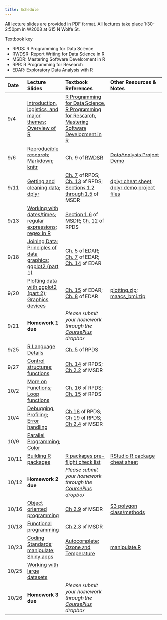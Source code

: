 ```yaml
---
title: Schedule
---
```


All lecture slides are provided in PDF format. All lectures take place 1:30-2:50pm in W2008 at 615 N Wolfe St.

Textbook key

* RPDS: R Programming for Data Science
* RWDSR: Report Writing for Data Science in R
* MSDR: Mastering Software Development in R
* RPR: R Programming for Research
* EDAR: Exploratory Data Analysis with R

| Date | Lecture Slides | Textbook References | Other Resources & Notes |
|:---- |:--------------- | :------------------- |:------------------------|
9/4 | [Introduction, logistics, and major themes](notes/pdf/introduction.pdf); [Overview of R](notes/pdf/overview.pdf) | [R Programming for Data Science](https://leanpub.com/rprogramming), [R Programming for Research](https://geanders.github.io/RProgrammingForResearch/), [Mastering Software Development in R](http://bookdown.org/rdpeng/RProgDA)|
9/6 | [Reproducible research](notes/pdf/ReproducibleResearch.pdf); [Markdown](notes/pdf/markdown.pdf); [knitr](notes/pdf/knitr.pdf)| Ch. 9 of [RWDSR](https://leanpub.com/reportwriting) | [DataAnalysis Project Demo](data/DataAnalysis.zip)
9/11 | [Getting and cleaning data](notes/pdf/gettingcleaning.pdf); [dplyr](notes/pdf/dplyr.pdf) | [Ch. 7](https://bookdown.org/rdpeng/rprogdatascience/using-the-readr-package.html) of RPDS; [Ch. 13](https://bookdown.org/rdpeng/rprogdatascience/managing-data-frames-with-the-dplyr-package.html) of RPDS; [Sections 1.2 through 1.5](http://bookdown.org/rdpeng/RProgDA/the-importance-of-tidy-data.html) of MSDR | [dplyr cheat sheet](http://www.rstudio.com/wp-content/uploads/2015/02/data-wrangling-cheatsheet.pdf); [dplyr demo project files](data/dplyr_demo.zip)
9/13 | [Working with dates/times](notes/pdf/Dates.pdf); [regular expressions](notes/pdf/regex.pdf); [regex in R](notes/pdf/regex_in_R.pdf) | [Section 1.6](https://bookdown.org/rdpeng/RProgDA/working-with-dates-times-time-zones.html) of MSDR; [Ch. 12](https://bookdown.org/rdpeng/rprogdatascience/dates-and-times.html) of RPDS | |
9/18 | [Joining Data](notes/pdf/join_data.pdf); [Principles of data graphics](notes/pdf/principlesgraphics.pdf); [ggplot2 (part 1)](notes/pdf/ggplot2_part1.pdf)| [Ch. 5](https://bookdown.org/rdpeng/exdata/principles-of-analytic-graphics.html) of EDAR; [Ch. 7](https://bookdown.org/rdpeng/exdata/plotting-systems.html) of EDAR; [Ch. 14](https://bookdown.org/rdpeng/exdata/the-ggplot2-plotting-system-part-1.html) of EDAR|
9/20 | [Plotting data with ggplot2 (part 2)](notes/pdf/ggplot2_part2.pdf); [Graphics devices](notes/pdf/grdevices.pdf)| [Ch. 15](https://bookdown.org/rdpeng/exdata/the-ggplot2-plotting-system-part-2.html) of EDAR; [Ch. 8](https://bookdown.org/rdpeng/exdata/graphics-devices.html) of EDAR | [plotting.zip](data/plotting.zip); [maacs_bmi.zip](data/maacs_bmi.zip)
9/21 | **Homework 1 due** | *Please submit your homework through the [CoursePlus](https://courseplus.jhu.edu) dropbox* |
9/25 | [R Language Details](notes/pdf/r-nuts-bolts.pdf) | [Ch. 5](https://bookdown.org/rdpeng/rprogdatascience/r-nuts-and-bolts.html) of RPDS  
9/27 | [Control structures](notes/pdf/control.pdf); [functions](notes/pdf/functions.pdf)| [Ch. 14](https://bookdown.org/rdpeng/rprogdatascience/control-structures.html) of RPDS; [Ch 2.2](http://rdpeng.github.io/RProgDA/functions.html) of MSDR |
10/2 | [More on Functions](notes/pdf/functions2.pdf); [Loop functions](notes/pdf/loop_functions.pdf) | [Ch. 16](https://bookdown.org/rdpeng/rprogdatascience/loop-functions.html) of RPDS; [Ch. 15](https://bookdown.org/rdpeng/rprogdatascience/functions.html) of RPDS
10/4 |  [Debugging](notes/pdf/debugging.pdf), [Profiling](notes/pdf/RProfiler.pdf); [Error handling](notes/pdf/error_handling.pdf) | [Ch 18](https://bookdown.org/rdpeng/rprogdatascience/debugging.html) of RPDS; [Ch 19](https://bookdown.org/rdpeng/rprogdatascience/profiling-r-code.html) of RPDS; [Ch 2.4](http://rdpeng.github.io/RProgDA/error-handling-and-generation.html) of MSDR
10/9 | [Parallel Programming](notes/pdf/parallel.pdf); [Color](notes/pdf/RColors.pdf) | |
10/11 | [Building R packages](notes/pdf/Rpackages.pdf) | [R packages pre-flight check list](https://github.com/rdpeng/daprocedures/blob/master/lists/Rpackage_preflight.md)| [RStudio R package cheat sheet](http://www.rstudio.com/wp-content/uploads/2015/06/devtools-cheatsheet.pdf)
10/12 | **Homework 2 due** | *Please submit your homework through the [CoursePlus](https://courseplus.jhu.edu) dropbox* |
10/16 | [Object oriented programming](notes/pdf/classes-methods.pdf) | [Ch 2.9](https://bookdown.org/rdpeng/RProgDA/object-oriented-programming.html) of MSDR | [S3 polygon class/methods](notes/pdf/S3polygon.pdf)
10/18 | [Functional programming](notes/pdf/functional_programming.pdf) | [Ch 2.3](https://bookdown.org/rdpeng/RProgDA/functional-programming.html) of MSDR|
10/23 | [Coding Standards](notes/pdf/codingstandards.pdf); [manipulate](notes/pdf/manipulate.pdf); [Shiny apps](notes/pdf/shiny.pdf) | [Autocomplete](shiny/autocomplete.zip); [Ozone and Temperature](shiny/ozonetemp.zip) | [manipulate.R](notes/manipulate.R)
10/25 | [Working with large datasets](notes/pdf/largedatasets.pdf) | | 
10/26 | **Homework 3 due** | *Please submit your homework through the [CoursePlus](https://courseplus.jhu.edu) dropbox* |
